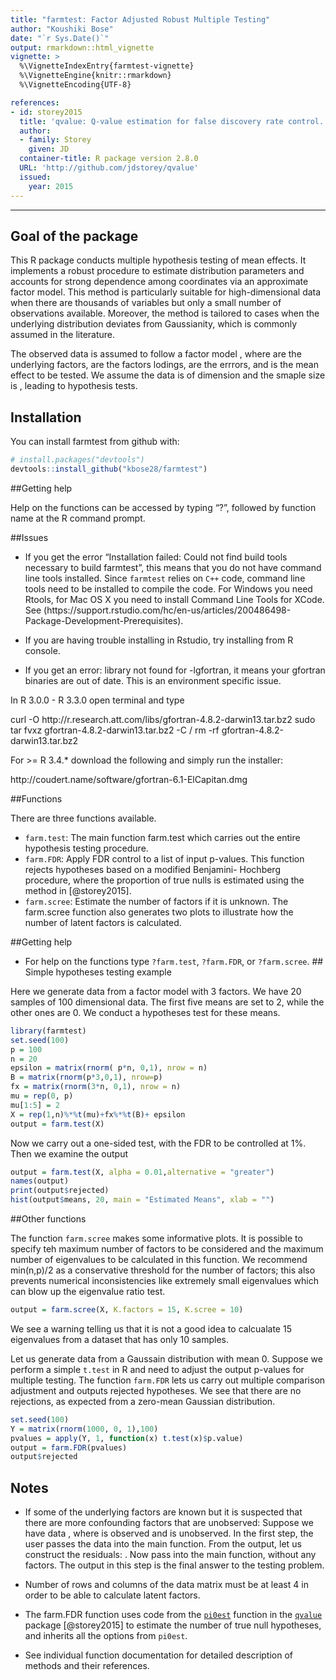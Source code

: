 ```yaml
---
title: "farmtest: Factor Adjusted Robust Multiple Testing"
author: "Koushiki Bose"
date: "`r Sys.Date()`"
output: rmarkdown::html_vignette
vignette: >
  %\VignetteIndexEntry{farmtest-vignette}
  %\VignetteEngine{knitr::rmarkdown}
  %\VignetteEncoding{UTF-8}

references:
- id: storey2015
  title: 'qvalue: Q-value estimation for false discovery rate control.' 
  author:
  - family: Storey
    given: JD
  container-title: R package version 2.8.0
  URL: 'http://github.com/jdstorey/qvalue'
  issued:
    year: 2015
---
```


---
## Goal of the package
This R package conducts multiple hypothesis testing of mean effects. It implements a robust procedure to estimate distribution parameters and accounts for strong dependence among coordinates via an approximate factor model. This method is particularly suitable for high-dimensional data when there are thousands of variables but only a small number of observations available. Moreover, the method is tailored to cases when the underlying distribution deviates from Gaussianity, which is commonly assumed in the literature. 

The observed data \eqn{X} is assumed to follow a factor model \eqn{X = \mu + Bf + u}, where \eqn{f} are the underlying factors, \eqn{B} are the factors lodings, \eqn{u} are the errrors, and \eqn{\mu} is the mean effect to be tested. We assume the data is of dimension \eqn{p} and the smaple size is \eqn{n}, leading to \eqn{p} hypothesis tests. 


## Installation

You can install farmtest from github with:

```r
# install.packages("devtools")
devtools::install_github("kbose28/farmtest")
```

##Getting help

Help on the functions can be accessed by typing "?", followed by function name at the R command prompt. 

##Issues

* If you get the error "Installation failed: Could not find build tools necessary to build farmtest", this means that you do not have command line tools installed. Since `farmtest` relies on `C++` code, command line tools need to be installed to compile the code. For Windows you need Rtools, for Mac OS X you need to install Command Line Tools for XCode. See (https://support.rstudio.com/hc/en-us/articles/200486498-Package-Development-Prerequisites). 

* If you are having trouble installing in Rstudio, try installing from R console.

* If you get an error: library not found for -lgfortran, it means your gfortran binaries are out of date. This is an environment specific issue. 

In R 3.0.0 - R 3.3.0 open terminal and type

curl -O http://r.research.att.com/libs/gfortran-4.8.2-darwin13.tar.bz2
sudo tar fvxz gfortran-4.8.2-darwin13.tar.bz2 -C /
rm -rf gfortran-4.8.2-darwin13.tar.bz2

For >= R 3.4.* download the following and simply run the installer: 

http://coudert.name/software/gfortran-6.1-ElCapitan.dmg

##Functions

There are three functions available. 

* `farm.test`: The main function farm.test which carries out the entire hypothesis testing procedure. 
* `farm.FDR`: Apply FDR control to a list of input p-values. This function rejects hypotheses based on a modified Benjamini- Hochberg procedure, where the proportion of true nulls is estimated using the method in [@storey2015].
* `farm.scree`: Estimate the number of factors if it is unknown. The farm.scree function also generates two plots to illustrate how the number of latent factors is calculated. 

##Getting help

* For help on the functions type `?farm.test`, `?farm.FDR`, or `?farm.scree`. 
## Simple hypotheses testing example 

Here we generate data from a factor model with 3 factors. We have 20 samples of 100 dimensional data. The first five means are set to 2, while the other ones are 0. We conduct a hypotheses test for these means. 
```r
library(farmtest)
set.seed(100)
p = 100
n = 20
epsilon = matrix(rnorm( p*n, 0,1), nrow = n)
B = matrix(rnorm(p*3,0,1), nrow=p)
fx = matrix(rnorm(3*n, 0,1), nrow = n)
mu = rep(0, p)
mu[1:5] = 2
X = rep(1,n)%*%t(mu)+fx%*%t(B)+ epsilon
output = farm.test(X)
```
Now we carry out a one-sided test, with the FDR to be controlled at 1%. Then we examine the output
```r
output = farm.test(X, alpha = 0.01,alternative = "greater")
names(output)
print(output$rejected)
hist(output$means, 20, main = "Estimated Means", xlab = "")
```

##Other functions

The function ``farm.scree`` makes some informative plots. It is possible to specify teh maximum number of factors to be considered and the maximum number of eigenvalues to be calculated in this function. We recommend min(n,p)/2 as a conservative threshold for the number of factors; this also prevents numerical inconsistencies like extremely small eigenvalues which can blow up the eigenvalue ratio test. 
```r
output = farm.scree(X, K.factors = 15, K.scree = 10)
```

We see a warning telling us that it is not a good idea to calcualate 15 eigenvalues from a dataset that has only 10 samples. 

Let us generate data from a Gaussain distribution with mean 0. Suppose we perform a simple `t.test` in R and need to adjust the output p-values for multiple testing. The function `farm.FDR` lets us carry out multiple comparison adjustment and outputs rejected hypotheses. We see that there are no rejections, as expected from a zero-mean Gaussian distribution.

```r
set.seed(100)
Y = matrix(rnorm(1000, 0, 1),100)
pvalues = apply(Y, 1, function(x) t.test(x)$p.value)
output = farm.FDR(pvalues)
output$rejected
```


## Notes 

* If some of the underlying factors are known but it is suspected that there are more confounding factors that are unobserved: Suppose we have data \eqn{X = \mu + Bf + Cg + u}, where \eqn{f} is observed and \eqn{g} is unobserved. In the first step, the user passes the data \eqn{{X,f}} into the main function. From the output, let us construct the residuals: \eqn{Xres = X - Bf}. Now pass \code{Xres} into the main function, without any factors. The output in this step is the final answer to the testing problem.

* Number of rows and columns of the data matrix must be at least 4 in order to be able to calculate latent factors.

* The farm.FDR function uses code from the  [`pi0est`](https://www.rdocumentation.org/packages/qvalue/versions/2.4.2/topics/pi0est) function in the [`qvalue`](http://bioconductor.org/packages/release/bioc/html/qvalue.html)
 package [@storey2015] to estimate the number of true null hypotheses, and inherits all the options from `pi0est`. 
 
* See individual function documentation for detailed description of methods and their references. 

